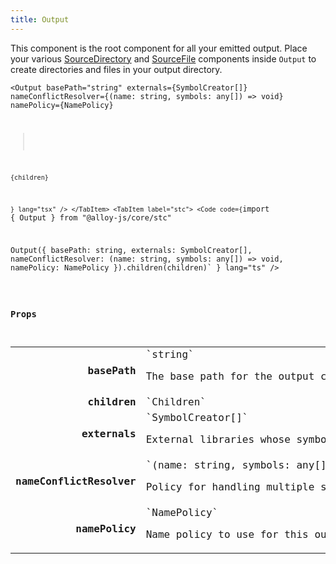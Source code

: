 ```yaml
---
title: Output
---
```



This component is the root component for all your emitted output. Place your various <a href="/reference/core/components/sourcedirectory/">SourceDirectory</a> and <a href="/reference/core/components/sourcefile/">SourceFile</a> components inside `Output` to create directories and files in your output directory.

<Tabs syncKey="component-style">
    <TabItem label="jsx">
        <Code code={`import { Output } from "@alloy-js/core" 

<Output 
    basePath="string"
    externals={SymbolCreator[]}
    nameConflictResolver={(name: string, symbols: any[]) => void}
    namePolicy={NamePolicy<string>}
>
    {children}
</Output>`} lang="tsx" />
</TabItem>
<TabItem label="stc">
    <Code code={`import { Output } from "@alloy-js/core/stc" 

Output({ 
    basePath: string,
    externals: SymbolCreator[],
    nameConflictResolver: (name: string, symbols: any[]) => void,
    namePolicy: NamePolicy<string>
}).children(children)` } lang="ts" />
</TabItem>
</Tabs>

### Props

<table>
  <tr>
    <td style="text-align: right;font-weight: bold;">basePath</td>
    <td style="white-space: nowrap">
      <Badge text="optional" variant="note" size="small" /> `string`
  
  The base path for the output contents. Defaults to "."
  
  
  </td>
  </tr>
  <tr>
    <td style="text-align: right;font-weight: bold;">children</td>
    <td style="white-space: nowrap">
      <Badge text="optional" variant="note" size="small" /> `Children`
  
  
  
  
  </td>
  </tr>
  <tr>
    <td style="text-align: right;font-weight: bold;">externals</td>
    <td style="white-space: nowrap">
      <Badge text="optional" variant="note" size="small" /> `SymbolCreator[]`
  
  External libraries whose symbols should be available for reference.
  
  
  </td>
  </tr>
  <tr>
    <td style="text-align: right;font-weight: bold;">nameConflictResolver</td>
    <td style="white-space: nowrap">
      <Badge text="optional" variant="note" size="small" /> `(name: string, symbols: any[]) => void`
  
  Policy for handling multiple symbols declared with the same name.
  
  
  </td>
  </tr>
  <tr>
    <td style="text-align: right;font-weight: bold;">namePolicy</td>
    <td style="white-space: nowrap">
      <Badge text="optional" variant="note" size="small" /> `NamePolicy<string>`
  
  Name policy to use for this output.
  
  
  </td>
  </tr>
</table>